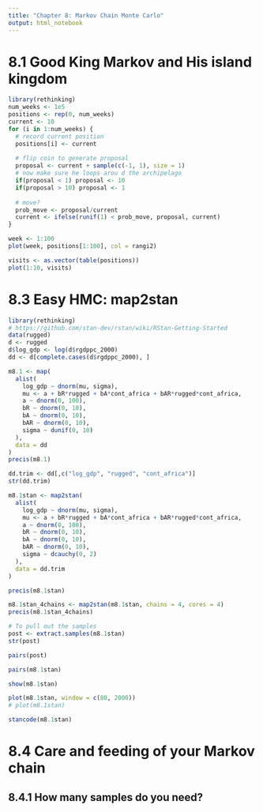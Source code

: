 ```yaml
---
title: "Chapter 8: Markov Chain Monte Carlo"
output: html_notebook
---
```


# 8.1 Good King Markov and His island kingdom

```r
library(rethinking)
num_weeks <- 1e5
positions <- rep(0, num_weeks)
current <- 10
for (i in 1:num_weeks) {
  # record current position
  positions[i] <- current
  
  # flip coin to generate proposal
  proposal <- current + sample(c(-1, 1), size = 1)
  # now make sure he loops arou d the archipelago
  if(proposal < 1) proposal <- 10
  if(proposal > 10) proposal <- 1
  
  # move?
  prob_move <- proposal/current
  current <- ifelse(runif(1) < prob_move, proposal, current)
}
```

```r
week <- 1:100
plot(week, positions[1:100], col = rangi2)
```

```r
visits <- as.vector(table(positions))
plot(1:10, visits)
```

# 8.3 Easy HMC: map2stan
```r
library(rethinking)
# https://github.com/stan-dev/rstan/wiki/RStan-Getting-Started
data(rugged)
d <- rugged
d$log_gdp <- log(d$rgdppc_2000)
dd <- d[complete.cases(d$rgdppc_2000), ]
```

```r
m8.1 <- map(
  alist(
    log_gdp ~ dnorm(mu, sigma),
    mu <- a + bR*rugged + bA*cont_africa + bAR*rugged*cont_africa,
    a ~ dnorm(0, 100),
    bR ~ dnorm(0, 10),
    bA ~ dnorm(0, 10),
    bAR ~ dnorm(0, 10),
    sigma ~ dunif(0, 10)
  ),
  data = dd
)
precis(m8.1)
```

```r
dd.trim <- dd[,c("log_gdp", "rugged", "cont_africa")]
str(dd.trim)
```

```r
m8.1stan <- map2stan(
  alist(
    log_gdp ~ dnorm(mu, sigma),
    mu <- a + bR*rugged + bA*cont_africa + bAR*rugged*cont_africa,
    a ~ dnorm(0, 100),
    bR ~ dnorm(0, 10),
    bA ~ dnorm(0, 10),
    bAR ~ dnorm(0, 10),
    sigma ~ dcauchy(0, 2)
  ),
  data = dd.trim
)
```


```r
precis(m8.1stan)

```

```r
m8.1stan_4chains <- map2stan(m8.1stan, chains = 4, cores = 4)
precis(m8.1stan_4chains)
```

```r
# To pull out the samples
post <- extract.samples(m8.1stan)
str(post)
```

```r
pairs(post)
```

```r
pairs(m8.1stan)
```

```r
show(m8.1stan)
```

```r
plot(m8.1stan, window = c(80, 2000))
# plot(m8.1stan)
```

```r
stancode(m8.1stan)
```

# 8.4 Care and feeding of your Markov chain
## 8.4.1 How many samples do you need?


